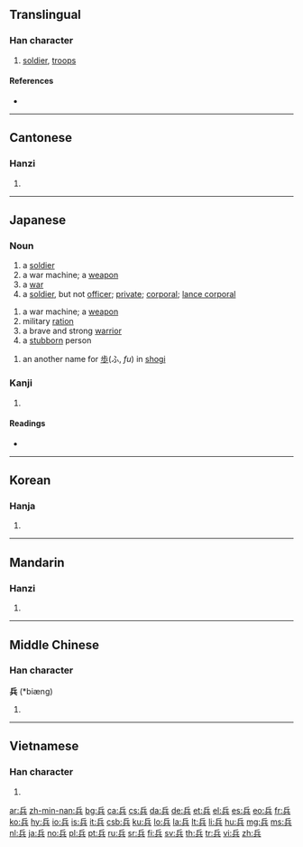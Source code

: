 ==Translingual==

===Han character===
{{Han char|rn=12|rad=八|as=05|sn=7|four=7280<sub>1</sub>|canj=人一金 (OMC)}}

# [[soldier]], [[troops]]

====References====
* {{Han ref|kx=0127.100|dkj=01462|hdz=10244.040|uh=5175|ud=20853|bh=A74C|bd=42828}}

----

==Cantonese==

===Hanzi===
{{yue-hanzi|jyut=|y=bing1}}

# {{defn|Cantonese|sort=八05}}

----

==Japanese==

===Noun===
{{ja-noun|k|hira=へい|rom=hei}}

# a [[soldier]]
# a war machine; a [[weapon]]
# a [[war]]
# a [[soldier]], but not [[officer]]; [[private]]; [[corporal]]; [[lance corporal]]
{{ja-noun|k|hira=つわもの|rom=tsuwamono}}
# a war machine; a [[weapon]]
# military [[ration]]
# a brave and strong [[warrior]]
# a [[stubborn]] person
{{ja-noun|k|hira=ひょう|rom=hyō}}
# an another name for [[歩]](ふ, ''fu'') in [[shogi]]

===Kanji===
{{ja-kanji|grade=4|rs=八05}}

# {{defn|Japanese}}

====Readings====
* {{ja-readings|on=[[へい]] (hei), [[ひょう]] (hyō)|kun=[[つわもの]] (tsuwamono), [[いくさ]] (ikusa)}}

----

==Korean==

===Hanja===
{{ko-hanja|hangeul=병|rv=byeong|mr=pyŏng}}

# {{defn|Korean|sort=八05}}

----

==Mandarin==

===Hanzi===
{{cmn-hanzi|pin=[[bīng]] ([[bing1]]), [[jī]] ([[ji1]])|wg=ping<sup>1</sup>, chi<sup>1</sup>}}

# {{defn|Mandarin|sort=八05}}

----

==Middle Chinese==

===Han character===
'''兵''' (*biæng)<!--asterisk indicates that this word is found at least four times in the Tang corpus-->

# {{defn|Middle Chinese|sort=八05}}

----

==Vietnamese==

===Han character===
{{vi-hantu|[[binh]], [[bênh]], [[banh]]|rs=八05}}

# {{defn|Vietnamese|sort=八05}}

[[ar:兵]]
[[zh-min-nan:兵]]
[[bg:兵]]
[[ca:兵]]
[[cs:兵]]
[[da:兵]]
[[de:兵]]
[[et:兵]]
[[el:兵]]
[[es:兵]]
[[eo:兵]]
[[fr:兵]]
[[ko:兵]]
[[hy:兵]]
[[io:兵]]
[[is:兵]]
[[it:兵]]
[[csb:兵]]
[[ku:兵]]
[[lo:兵]]
[[la:兵]]
[[lt:兵]]
[[li:兵]]
[[hu:兵]]
[[mg:兵]]
[[ms:兵]]
[[nl:兵]]
[[ja:兵]]
[[no:兵]]
[[pl:兵]]
[[pt:兵]]
[[ru:兵]]
[[sr:兵]]
[[fi:兵]]
[[sv:兵]]
[[th:兵]]
[[tr:兵]]
[[vi:兵]]
[[zh:兵]]